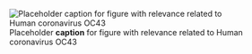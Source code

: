 ![Placeholder __caption__ for figure with relevance related to Human coronavirus OC43](/img/placeholder.jpg)